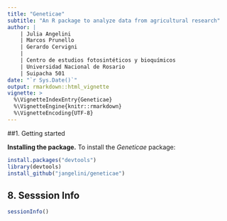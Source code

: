 ```yaml
---
title: "Geneticae"
subtitle: "An R package to analyze data from agricultural research"
author: |
    | Julia Angelini
    | Marcos Prunello
    | Gerardo Cervigni
    |
    | Centro de estudios fotosintéticos y bioquímicos
    | Universidad Nacional de Rosario
    | Suipacha 501
date: "`r Sys.Date()`"
output: rmarkdown::html_vignette
vignette: >
  %\VignetteIndexEntry{Geneticae}
  %\VignetteEngine{knitr::rmarkdown}
  %\VignetteEncoding{UTF-8}
---
```



##1. Getting started

__Installing the package.__ To install the _Geneticae_ package:

```r
install.packages("devtools")
library(devtools)
install_github("jangelini/geneticae")
```


## 8. Sesssion Info

```r
sessionInfo()
```
